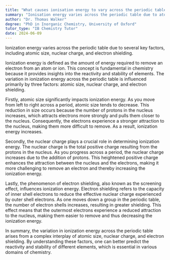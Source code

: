 ```yaml
---
title: "What causes ionisation energy to vary across the periodic table?"
summary: "Ionisation energy varies across the periodic table due to atomic size, nuclear charge, and electron shielding."
author: "Dr. Thomas Walker"
degree: "PhD in Inorganic Chemistry, University of Oxford"
tutor_type: "IB Chemistry Tutor"
date: 2024-06-09
---
```


Ionization energy varies across the periodic table due to several key factors, including atomic size, nuclear charge, and electron shielding.

Ionization energy is defined as the amount of energy required to remove an electron from an atom or ion. This concept is fundamental in chemistry because it provides insights into the reactivity and stability of elements. The variation in ionization energy across the periodic table is influenced primarily by three factors: atomic size, nuclear charge, and electron shielding.

Firstly, atomic size significantly impacts ionization energy. As you move from left to right across a period, atomic size tends to decrease. This reduction in size occurs because the number of protons in the nucleus increases, which attracts electrons more strongly and pulls them closer to the nucleus. Consequently, the electrons experience a stronger attraction to the nucleus, making them more difficult to remove. As a result, ionization energy increases.

Secondly, the nuclear charge plays a crucial role in determining ionization energy. The nuclear charge is the total positive charge resulting from the protons in the nucleus. As you progress across a period, the nuclear charge increases due to the addition of protons. This heightened positive charge enhances the attraction between the nucleus and the electrons, making it more challenging to remove an electron and thereby increasing the ionization energy.

Lastly, the phenomenon of electron shielding, also known as the screening effect, influences ionization energy. Electron shielding refers to the capacity of inner shell electrons to reduce the effective nuclear charge experienced by outer shell electrons. As one moves down a group in the periodic table, the number of electron shells increases, resulting in greater shielding. This effect means that the outermost electrons experience a reduced attraction to the nucleus, making them easier to remove and thus decreasing the ionization energy.

In summary, the variation in ionization energy across the periodic table arises from a complex interplay of atomic size, nuclear charge, and electron shielding. By understanding these factors, one can better predict the reactivity and stability of different elements, which is essential in various domains of chemistry.
    